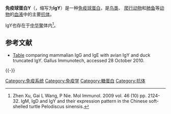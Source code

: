 {{distinguish|国际地球物理年}}
'''免疫球蛋白Y'''（{{lang-en|'''immunoglobulin Y'''}}，缩写为'''IgY'''）是一种[[免疫球蛋白|免疫球蛋白]]，是[[鸟类|鸟类]]、 [[爬行动物|爬行动物]]和[[肺鱼|肺鱼]]等[[动物|动物]]的[[血液|血液]]中的主要[[抗体|抗体]]。

IgY也存在于[[中华鳖|中华鳖]]体内<ref>Zhen Xu, Gai L Wang, P Nie. Mol Immunol. 2009 vol. 46 (10) pp. 2124-32. IgM, IgD and IgY and their expression pattern in the Chinese soft-shelled turtle Pelodiscus sinensis.</ref>。

==参考文献==
{{Reflist}}
*[https://web.archive.org/web/20101110044935/http://www.gallusimmunotech.com/Comparison_of_IgG_IgE_IgY_and_IgY_deltaFc Table] comparing mammalian IgG and IgE with avian IgY and duck truncated IgY. Gallus Immunotech, accessed 28 October 2010.

{{-}}
{{免疫系统}}
{{Antibodies}}
<!--{{免疫蛋白}}的英文版{{Immune_proteins}}实际上被重定向至{{Antibodies}}，该模板已翻译成{{抗体}}。这里仍然使用{{Antibodies}}是因为有的时候英文版里面有{{Antibodies}}，某些同学翻译的时候不知道这些模板存在中文模版，因此必须保留Anitbodies这个模版重定向。为了避免有些变态的用户说这个模板没有被使用，特地在此使用该模板。-->

[[Category:免疫系统|Category:免疫系统]]
[[Category:免疫学|Category:免疫学]]
[[Category:糖蛋白|Category:糖蛋白]]
[[Category:抗体|Category:抗体]]

{{生物学小作品}}